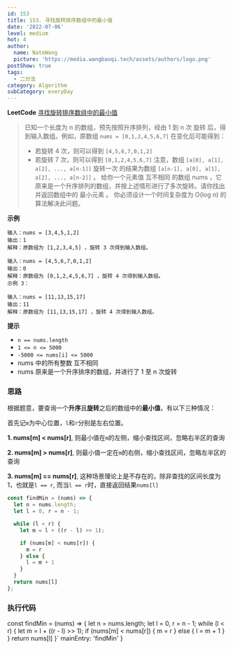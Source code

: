 ```yaml
---
id: 153
title: 153. 寻找旋转排序数组中的最小值
date: '2022-07-06'
level: medium
hot: 4
author:
  name: NateWang
  picture: 'https://media.wangbaoqi.tech/assets/authors/logo.png'
postShow: true
tags:
  - 二分法
category: Algorithm
subCategory: everyDay
---
```


**LeetCode** [寻找旋转排序数组中的最小值](https://leetcode.cn/problems/find-minimum-in-rotated-sorted-array/)


> 已知一个长度为 n 的数组，预先按照升序排列，经由 1 到 n 次 旋转 后，得到输入数组。例如，原数组 `nums = [0,1,2,4,5,6,7]` 在变化后可能得到：
> - 若旋转 4 次，则可以得到 `[4,5,6,7,0,1,2]`
> - 若旋转 7 次，则可以得到 `[0,1,2,4,5,6,7]`
> <Para>注意，数组 `[a[0], a[1], a[2], ..., a[n-1]]` 旋转一次 的结果为数组 `[a[n-1], a[0], a[1], a[2], ..., a[n-2]]` 。</Para>
> <Para>给你一个元素值 互不相同 的数组 nums ，它原来是一个升序排列的数组，并按上述情形进行了多次旋转。请你找出并返回数组中的 最小元素 。</Para>
> <Para>你必须设计一个时间复杂度为 O(log n) 的算法解决此问题。</Para>

**示例**

```
输入：nums = [3,4,5,1,2]
输出：1
解释：原数组为 [1,2,3,4,5] ，旋转 3 次得到输入数组。

输入：nums = [4,5,6,7,0,1,2]
输出：0
解释：原数组为 [0,1,2,4,5,6,7] ，旋转 4 次得到输入数组。
示例 3：

输入：nums = [11,13,15,17]
输出：11
解释：原数组为 [11,13,15,17] ，旋转 4 次得到输入数组。
```

**提示**

- `n == nums.length`
- `1 <= n <= 5000`
- `-5000 <= nums[i] <= 5000`
- nums 中的所有整数 互不相同
- nums 原来是一个升序排序的数组，并进行了 1 至 n 次旋转


### 思路

根据题意，要查询一个**升序**且**旋转**之后的数组中的**最小值**，有以下三种情况：

首先记`m`为中心位置，`l`和`r`分别是左右位置。

**1. nums[m] < nums[r]**, 则最小值在`m`的左侧，缩小查找区间，忽略右半区的查询

**2. nums[m] > nums[r]**, 则最小值一定在`m`的右侧，缩小查找区间，忽略左半区的查询

**3. nums[m] == nums[r]**, 这种场景理论上是不存在的，除非查找的区间长度为1，也就是`l == r`, 而当`l == r`时，直接返回结果`nums[l]`


```ts
const findMin = (nums) => {
  let n = nums.length;
  let l = 0, r = n - 1;

  while (l < r) {
    let m = l + ((r - l) >> 1);

    if (nums[m] < nums[r]) {
      m = r
    } else {
      l = m + 1
    }
  }
  return nums[l]
};
```

### 执行代码


const findMin = (nums) => {
  let n = nums.length;
  let l = 0, r = n - 1;
  while (l < r) {
    let m = l + ((r - l) >> 1);
    if (nums[m] < nums[r]) {
      m = r
    } else {
      l = m + 1
    }
  }
  return nums[l]
}`
  mainEntry: 'findMin'
}

<PlayGround js={js} mode='algo' options={options}/> 

